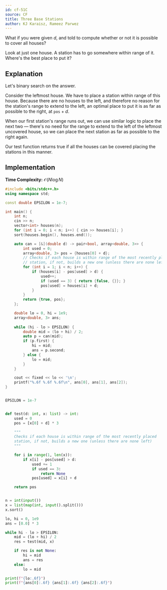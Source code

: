 ```yaml
---
id: cf-51C
source: CF
title: Three Base Stations
author: KJ Karaisz, Rameez Parwez
---
```


<Spoiler title = "Hint 1">

What if you were given $d$, and told to compute whether or not it is possible to cover all houses?

</Spoiler>

<Spoiler title = "Hint 2">

Look at just one house. A station has to go somewhere within range of it. Where's the best place to put it?

</Spoiler>

<Spoiler title = "Solution">

## Explanation

Let's binary search on the answer.

Consider the leftmost house. We have to place a station within range of this
house. Because there are no houses to the left, and therefore no reason for the
station's range to extend to the left, an optimal place to put it is as far as
possible to the right, at $\texttt{pos}+d$.

When our first station's range runs out, we can use similar logic to place the
next two — there's no need for the range to extend to the left of the leftmost
uncovered house, so we can place the next station as far as possible to the
right again.

Our test function returns true if all the houses can be covered placing the
stations in this manner.

## Implementation

**Time Complexity:** $\mathcal{O}(N\log N)$

<LanguageSection>
<CPPSection>

```cpp
#include <bits/stdc++.h>
using namespace std;

const double EPSILON = 1e-7;

int main() {
	int n;
	cin >> n;
	vector<int> houses(n);
	for (int i = 0; i < n; i++) { cin >> houses[i]; }
	sort(houses.begin(), houses.end());

	auto can = [&](double d) -> pair<bool, array<double, 3>> {
		int used = 0;
		array<double, 3> pos = {houses[0] + d};
		// Checks if each house is within range of the most recently placed
		// station, if not, builds a new one (unless there are none left)
		for (int i = 1; i < n; i++) {
			if (houses[i] - pos[used] > d) {
				used++;
				if (used == 3) { return {false, {}}; }
				pos[used] = houses[i] + d;
			}
		}
		return {true, pos};
	};

	double lo = 0, hi = 1e9;
	array<double, 3> ans;
    
	while (hi - lo > EPSILON) {
        double mid = (lo + hi) / 2;
        auto p = can(mid);
        if (p.first) {
            hi = mid;
            ans = p.second;
        } else {
			lo = mid;
		}
	}

	cout << fixed << lo << '\n';
	printf("%.6f %.6f %.6f\n", ans[0], ans[1], ans[2]);
}
```

</CPPSection>
<JavaSection>

```java

```

</JavaSection>
<PySection>

```py
EPSILON = 1e-7


def test(d: int, x: list) -> int:
	used = 0
	pos = [x[0] + d] * 3

	"""
	Checks if each house is within range of the most recently placed
	station, if not, builds a new one (unless there are none left)
	"""

	for i in range(1, len(x)):
		if x[i] - pos[used] > d:
			used += 1
			if used == 3:
				return None
			pos[used] = x[i] + d

	return pos


n = int(input())
x = list(map(int, input().split()))
x.sort()

lo, hi = 0, 1e9
ans = [0.0] * 3

while hi - lo > EPSILON:
	mid = (lo + hi) / 2
	res = test(mid, x)

	if res is not None:
		hi = mid
		ans = res
	else:
		lo = mid

print(f"{lo:.6f}")
print(f"{ans[0]:.6f} {ans[1]:.6f} {ans[2]:.6f}")
```

</PySection>
</LanguageSection>

</Spoiler>
